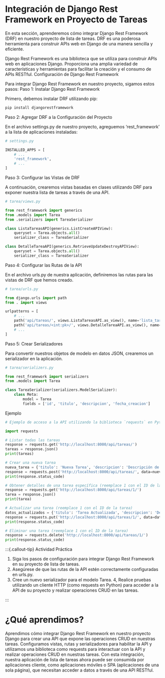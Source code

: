 # Integración de Django Rest Framework en Proyecto de Tareas

En esta sección, aprenderemos cómo integrar Django Rest Framework (DRF) en nuestro proyecto de lista de tareas. DRF es una poderosa herramienta para construir APIs web en Django de una manera sencilla y eficiente.

Django Rest Framework es una biblioteca que se utiliza para construir APIs web en aplicaciones Django. Proporciona una amplia variedad de características y herramientas para facilitar la creación y el consumo de APIs RESTful. Configuración de Django Rest Framework

Para integrar Django Rest Framework en nuestro proyecto, sigamos estos pasos: Paso 1: Instalar Django Rest Framework

Primero, debemos instalar DRF utilizando pip:

``` bash
pip install djangorestframework
```

Paso 2: Agregar DRF a la Configuración del Proyecto

En el archivo settings.py de nuestro proyecto, agreguemos 'rest_framework' a la lista de aplicaciones instaladas:

``` python
# settings.py

INSTALLED_APPS = [
    # ...
    'rest_framework',
    # ...
]

```

Paso 3: Configurar las Vistas de DRF

A continuación, crearemos vistas basadas en clases utilizando DRF para exponer nuestra lista de tareas a través de una API.

``` python
# tarea/views.py

from rest_framework import generics
from .models import Tarea
from .serializers import TareaSerializer

class ListaTareasAPI(generics.ListCreateAPIView):
    queryset = Tarea.objects.all()
    serializer_class = TareaSerializer

class DetalleTareaAPI(generics.RetrieveUpdateDestroyAPIView):
    queryset = Tarea.objects.all()
    serializer_class = TareaSerializer
```

Paso 4: Configurar las Rutas de la API

En el archivo urls.py de nuestra aplicación, definiremos las rutas para las vistas de DRF que hemos creado.

``` python
# tarea/urls.py

from django.urls import path
from . import views

urlpatterns = [
    # ...
    path('api/tareas/', views.ListaTareasAPI.as_view(), name='lista_tareas_api'),
    path('api/tareas/<int:pk>/', views.DetalleTareaAPI.as_view(), name='detalle_tarea_api'),
    # ...
]
```
Paso 5: Crear Serializadores

Para convertir nuestros objetos de modelo en datos JSON, crearemos un serializador en la aplicación.

```python
# tarea/serializers.py

from rest_framework import serializers
from .models import Tarea

class TareaSerializer(serializers.ModelSerializer):
    class Meta:
        model = Tarea
        fields = ['id', 'titulo', 'descripcion', 'fecha_creacion']
```
Ejemplo

``` python
# Ejemplo de acceso a la API utilizando la biblioteca `requests` en Python

import requests

# Listar todas las tareas
response = requests.get('http://localhost:8000/api/tareas/')
tareas = response.json()
print(tareas)

# Crear una nueva tarea
nueva_tarea = {'titulo': 'Nueva Tarea', 'descripcion': 'Descripción de la nueva tarea'}
response = requests.post('http://localhost:8000/api/tareas/', data=nueva_tarea)
print(response.status_code)

# Obtener detalles de una tarea específica (reemplace 1 con el ID de la tarea)
response = requests.get('http://localhost:8000/api/tareas/1/')
tarea = response.json()
print(tarea)

# Actualizar una tarea (reemplace 1 con el ID de la tarea)
datos_actualizados = {'titulo': 'Tarea Actualizada', 'descripcion': 'Descripción actualizada'}
response = requests.put('http://localhost:8000/api/tareas/1/', data=datos_actualizados)
print(response.status_code)

# Eliminar una tarea (reemplace 1 con el ID de la tarea)
response = requests.delete('http://localhost:8000/api/tareas/1/')
print(response.status_code)
```
:::{.callout-tip} Actividad Práctica

1.  Siga los pasos de configuración para integrar Django Rest Framework en su proyecto de lista de tareas.
2.  Asegúrese de que las rutas de la API estén correctamente configuradas en urls.py.
3.  Cree un nuevo serializador para el modelo Tarea. 4, Realice pruebas utilizando un cliente HTTP (como requests en Python) para acceder a la API de su proyecto y realizar operaciones CRUD en las tareas. 

:::

# ¿Qué aprendimos?

Aprendimos cómo integrar Django Rest Framework en nuestro proyecto Django para crear una API que expone las operaciones CRUD en nuestras tareas. Configuramos vistas, rutas y serializadores para habilitar la API y utilizamos una biblioteca como requests para interactuar con la API y realizar operaciones CRUD en nuestras tareas. Con esta integración, nuestra aplicación de lista de tareas ahora puede ser consumida por aplicaciones cliente, como aplicaciones móviles o SPA (aplicaciones de una sola página), que necesitan acceder a datos a través de una API RESTful.